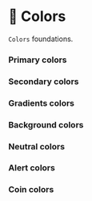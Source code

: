 
<Meta title="Design tokens/🎨 Colors" component={Colors} />

# 🎨 Colors

`Colors` foundations.

### Primary colors

<Preview>
  <Colors colors={colors.primary} />
</Preview>

### Secondary colors

<Preview>
  <Colors colors={colors.secondary} />
</Preview>

### Gradients colors

<Preview>
  <Colors colors={colors.gradient} />
</Preview>

### Background colors

<Preview>
  <Colors colors={colors.background} />
</Preview>

### Neutral colors

<Preview>
  <Colors colors={colors.neutral} />
</Preview>

### Alert colors

<Preview>
  <Colors colors={colors.alert} />
</Preview>

### Coin colors

<Preview>
  <Colors colors={colors.coin} />
</Preview>
